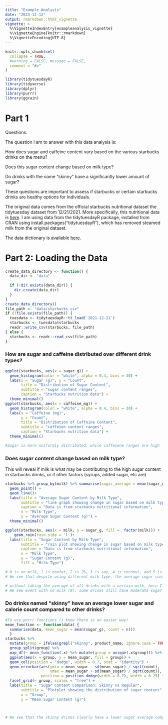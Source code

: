 ```yaml
---
title: "Example Analysis"
date: "2023-12-12"
output: rmarkdown::html_vignette
vignette: >
  %\VignetteIndexEntry{exampleanalysis_vignette}
  %\VignetteEngine{knitr::rmarkdown}
  %\VignetteEncoding{UTF-8}
---
```


```r
knitr::opts_chunk$set(
  collapse = TRUE,
  #warning = FALSE, message = FALSE,
  comment = "#>"
)
```

```r
library(tidytuesdayR)
library(tidyverse)
library(dplyr)
library(purrr)
library(ggrain)
```

# Part 1

Questions:

The question I am to answer with this data analysis is:

How does sugar and caffeine content vary based on the various starbucks drinks on the menu?

Does this sugar content change based on milk type?

Do drinks with the name "skinny" have a significantly lower amount of sugar?

These questions are important to assess if starbucks or certain starbucks drinks are healthy options for individuals.

The original data comes from the official starbucks nutritional dataset the tidytuesday dataset from 12/21/2021. More specifically, this nutritional data is [here](https://stories.starbucks.com/uploads/2019/01/nutrition-1.pdf). I am using data from the tidytuesdayR package, installed from CRAN using install.packages("tidytuesdayR"), which has removed steamed milk from the original dataset.

The data dictionary is available [here](https://github.com/rfordatascience/tidytuesday/blob/master/data/2021/2021-12-21/readme.md).

# Part 2: Loading the Data

```r
create_data_directory <- function() {
  data_dir <- "data"
  
  if (!dir.exists(data_dir)) {
    dir.create(data_dir)
  }
}
create_data_directory()
file_path <- "data/starbucks.csv"
if (!file.exists(file_path)) {
  tuesdata <- tidytuesdayR::tt_load('2021-12-21')
  starbucks <- tuesdata$starbucks
  readr::write_csv(starbucks, file_path)
} else {
  starbucks <- readr::read_csv(file_path)
}
```

### How are sugar and caffeine distributed over different drink types?

```r
ggplot(starbucks, aes(x = sugar_g)) +
  geom_histogram(color = "white", alpha = 0.4, bins = 30) +
  labs(x = "Sugar (g)", y = "Count",
       title = "Distribution of Sugar Content",
       subtitle = "sugar content ranges",
       caption = "Starbucks nutrition data") +
  theme_minimal()
ggplot(starbucks, aes(x = caffeine_mg)) +
  geom_histogram(color = "white", alpha = 0.4, bins = 30) +
  labs(x = "Caffeine (mg)", 
       y = "Count",
       title = "Distribution of Caffeine Content",
       subtitle = "caffeien content ranges",
       caption = "Starbucks nutrition data") +
  theme_minimal()

#Sugar is more uniformly distributed, while caffeiene ranges are high
```

### Does sugar content change based on milk type?

This will reveal if milk is what may be contributing to the high sugar content in starbucks drinks, or if other factors (syrups, added sugar, etc are)

```r
starbucks %>% group_by(milk) %>% summarise(sugar_average = mean(sugar_g)) %>% ggplot(aes(x = milk, y = sugar_average, fill = milk)) +
  geom_point() +
  geom_line()+
  labs(title = "Average Sugar Content by Milk Type",
       subtitle = "line graph showing change in sugar based on milk type",
       caption = "Data is from starbucks nutritional information",
       x = "Milk Type",
       y = "Average Sugar Content (g)") +
  theme_minimal()

ggplot(starbucks, aes(x = milk, y = sugar_g, fill =  factor(milk))) +
    geom_rain(rain.side = 'l')+
  labs(title = "Sugar Content by Milk Type",
       subtitle = "rain plot showing change in sugar based on milk type",
       caption = "Data is from starbucks nutritional information",
       x = "Milk Type",
       y = "Sugar Content (g)",
       fill = "Milk Type")

# 0 is no milk, 1 is nonfat, 2 is 2%, 3 is soy, 4 is coconut, and 5 is whole milk
# We see that despite using different milk type, the average sugar content for drinks with specific milk types (aside from no milk) are all relatively close to one another. Thus, we can not assume that milk contributes in high sugar content, but need to assess this further by considering other factors or more rigorous testing.

# without taking the average of all drinks with a certain milk, here I am looking at each drink type (average) and individually facetted by milk type to get a better sense of the distribution
# We see event with no milk (0), some drinks still have moderate sugar content but more testing would be needed.
```

### Do drinks named "skinny" have an average lower sugar and calorie count compared to other drinks?

```r
#To use purrr functions (i know there is an easier way)
mean_function <- function(data) {
  summarise(data, mean_sugar = mean(sugar_g), count = n())
  }
starbucks %>%
  mutate(group = ifelse(grepl("skinny", product_name, ignore.case = TRUE), "Skinny", "Regular")) %>%
  group_split(group) %>%
  map_df(~ mean_function(.x) %>% mutate(group = unique(.x$group))) %>% 
  ggplot(aes(x = group, y = mean_sugar, fill = group)) +
  geom_col(position = "dodge", width = 0.7, stat = "identity") +
  geom_errorbar(aes(ymin = mean_sugar - sd(mean_sugar) / sqrt(count),
                    ymax = mean_sugar + sd(mean_sugar) / sqrt(count)),
                position = position_dodge(width = 0.7), width = 0.25) +
  facet_grid(~ group, scales = "free") +
  labs(title = "Sugar Content Comparison: Skinny vs Regular",
       subtitle = "Plotplot showing the distribution of sugar content",
       x = "Group",
       y = "Mean Sugar Content (g)")
  


# We see that the skinny drinks clearly have a lower sugar average compared to other drinks. However, it is important to note that there are only 18 skinny while the rest (1129) of the drinks are classified as regular. This definitely plays a role and further analysis of a smaller group of the regular drinks could be assessed. 

```
